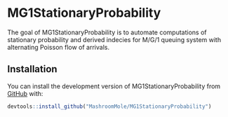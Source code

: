 # MG1StationaryProbability
The goal of MG1StationaryProbability is to automate computations of stationary probability and derived indecies for M/G/1 queuing system with alternating Poisson flow of arrivals.

## Installation

You can install the development version of MG1StationaryProbability from [GitHub](https://github.com) with:

``` r
devtools::install_github("MashroomMole/MG1StationaryProbability")
```
